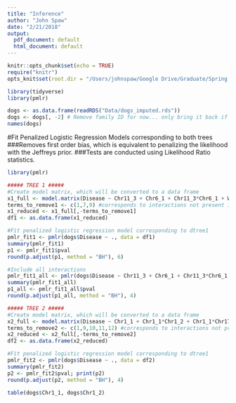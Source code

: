 ```yaml
---
title: "Inference"
author: "John Spaw"
date: "2/21/2018"
output:
  pdf_document: default
  html_document: default
---
```


```r
knitr::opts_chunk$set(echo = TRUE)
require("knitr")
opts_knit$set(root.dir = "/Users/johnspaw/Google Drive/Graduate/Spring 18/STAT998/Dogs")
```

```r
library(tidyverse)
library(pmlr)

dogs <- as.data.frame(readRDS("Data/dogs_imputed.rds"))
dogs <- dogs[, -2] # Remove family ID for now... only bring it back if needed
names(dogs)
```

#Fit Penalized Logistic Regression Models corresponding to both trees
###Removes first order bias, which is equivalent to penalizing the likelihood with the Jeffreys prior.
###Tests are conducted using Likelihood Ratio statistics.
```r
library(pmlr)

##### TREE 1 #####
#Create model matrix, which will be converted to a data frame
x1_full <- model.matrix(Disease ~ Chr11_3 + Chr6_1 + Chr11_3*Chr6_1 + Weight, data=dogs)
terms_to_remove1 <- c(1,7,9) #corresponds to interactions not present in the decision tree
x1_reduced <- x1_full[,-terms_to_remove1]
df1 <- as.data.frame(x1_reduced)

#Fit penalized logistic regression model corresponding to dtree1
pmlr_fit1 <- pmlr(dogs$Disease ~ ., data = df1)
summary(pmlr_fit1)
p1 <- pmlr_fit1$pval
round(p.adjust(p1, method = "BH"), 6)

#Include all interactions
pmlr_fit1_all <- pmlr(dogs$Disease ~ Chr11_3 + Chr6_1 + Chr11_3*Chr6_1 + Weight, data = dogs)
summary(pmlr_fit1_all)
p1_all <- pmlr_fit1_all$pval
round(p.adjust(p1_all, method = "BH"), 4)
```


```r
##### TREE 2 #####
#Create model matrix, which will be converted to a data frame
x2_full <- model.matrix(Disease ~ Chr1_1 + Chr1_1*Chr1_2 + Chr1_1*Chr17_1 + Weight, data=dogs)
terms_to_remove2 <- c(1,9,10,11,12) #corresponds to interactions not present in the decision tree
x2_reduced <- x2_full[,-terms_to_remove2]
df2 <- as.data.frame(x2_reduced)

#Fit penalized logistic regression model corresponding to dtree1
pmlr_fit2 <- pmlr(dogs$Disease ~ ., data = df2)
summary(pmlr_fit2)
p2 <- pmlr_fit2$pval; print(p2)
round(p.adjust(p2, method = "BH"), 4)

table(dogs$Chr1_1, dogs$Chr1_2)
```

























